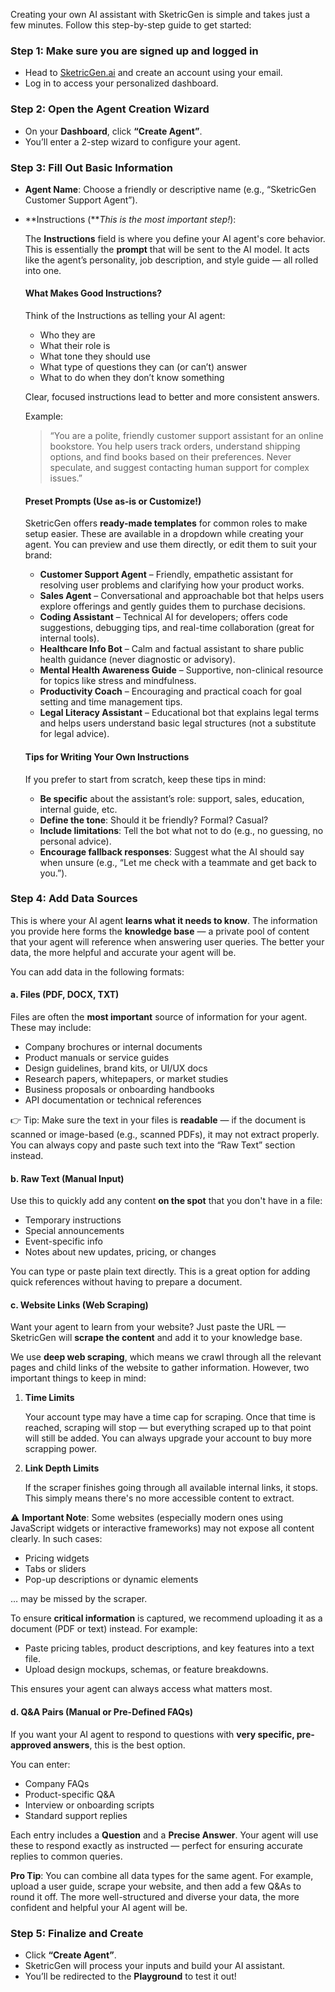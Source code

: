 Creating your own AI assistant with SketricGen is simple and takes just a few minutes. Follow this step-by-step guide to get started:

### Step 1: Make sure you are signed up and logged in

- Head to [SketricGen.ai](https://sketricgen.ai/) and create an account using your email.
- Log in to access your personalized dashboard.

### Step 2: Open the Agent Creation Wizard

- On your **Dashboard**, click **“Create Agent”**.
- You’ll enter a 2-step wizard to configure your agent.

### Step 3: Fill Out Basic Information

- **Agent Name**: Choose a friendly or descriptive name (e.g., “SketricGen Customer Support Agent”).
- **Instructions (***This is the most important step!*):
    
    The **Instructions** field is where you define your AI agent's core behavior. This is essentially the **prompt** that will be sent to the AI model. It acts like the agent’s personality, job description, and style guide — all rolled into one.
    
    #### What Makes Good Instructions?
    
    Think of the Instructions as telling your AI agent:
    
    - Who they are
    - What their role is
    - What tone they should use
    - What type of questions they can (or can’t) answer
    - What to do when they don’t know something
    
    Clear, focused instructions lead to better and more consistent answers.
    
    Example:
    
    > “You are a polite, friendly customer support assistant for an online bookstore. You help users track orders, understand shipping options, and find books based on their preferences. Never speculate, and suggest contacting human support for complex issues.”
    
    #### Preset Prompts (Use as-is or Customize!)
    
    SketricGen offers **ready-made templates** for common roles to make setup easier. These are available in a dropdown while creating your agent. You can preview and use them directly, or edit them to suit your brand:
    
    - **Customer Support Agent** – Friendly, empathetic assistant for resolving user problems and clarifying how your product works.
    - **Sales Agent** – Conversational and approachable bot that helps users explore offerings and gently guides them to purchase decisions.
    - **Coding Assistant** – Technical AI for developers; offers code suggestions, debugging tips, and real-time collaboration (great for internal tools).
    - **Healthcare Info Bot** – Calm and factual assistant to share public health guidance (never diagnostic or advisory).
    - **Mental Health Awareness Guide** – Supportive, non-clinical resource for topics like stress and mindfulness.
    - **Productivity Coach** – Encouraging and practical coach for goal setting and time management tips.
    - **Legal Literacy Assistant** – Educational bot that explains legal terms and helps users understand basic legal structures (not a substitute for legal advice).
    
    #### Tips for Writing Your Own Instructions
    
    If you prefer to start from scratch, keep these tips in mind:
    
    - **Be specific** about the assistant’s role: support, sales, education, internal guide, etc.
    - **Define the tone**: Should it be friendly? Formal? Casual?
    - **Include limitations**: Tell the bot what not to do (e.g., no guessing, no personal advice).
    - **Encourage fallback responses**: Suggest what the AI should say when unsure (e.g., “Let me check with a teammate and get back to you.”).

### Step 4: Add Data Sources

This is where your AI agent **learns what it needs to know**. The information you provide here forms the **knowledge base** — a private pool of content that your agent will reference when answering user queries. The better your data, the more helpful and accurate your agent will be.

You can add data in the following formats:

#### a. Files (PDF, DOCX, TXT)

Files are often the **most important** source of information for your agent. These may include:

- Company brochures or internal documents
- Product manuals or service guides
- Design guidelines, brand kits, or UI/UX docs
- Research papers, whitepapers, or market studies
- Business proposals or onboarding handbooks
- API documentation or technical references

👉 Tip: Make sure the text in your files is **readable** — if the document is scanned or image-based (e.g., scanned PDFs), it may not extract properly. You can always copy and paste such text into the “Raw Text” section instead.

#### b. Raw Text (Manual Input)

Use this to quickly add any content **on the spot** that you don't have in a file:

- Temporary instructions
- Special announcements
- Event-specific info
- Notes about new updates, pricing, or changes

You can type or paste plain text directly. This is a great option for adding quick references without having to prepare a document.

#### c. Website Links (Web Scraping)

Want your agent to learn from your website? Just paste the URL — SketricGen will **scrape the content** and add it to your knowledge base.

We use **deep web scraping**, which means we crawl through all the relevant pages and child links of the website to gather information. However, two important things to keep in mind:

1. **Time Limits**
    
    Your account type may have a time cap for scraping. Once that time is reached, scraping will stop — but everything scraped up to that point will still be added. You can always upgrade your account to buy more scrapping power.
    
2. **Link Depth Limits**
    
    If the scraper finishes going through all available internal links, it stops. This simply means there's no more accessible content to extract.
    
⚠️ **Important Note**: Some websites (especially modern ones using JavaScript widgets or interactive frameworks) may not expose all content clearly. In such cases:

- Pricing widgets
- Tabs or sliders
- Pop-up descriptions or dynamic elements

… may be missed by the scraper.

To ensure **critical information** is captured, we recommend uploading it as a document (PDF or text) instead. For example:

- Paste pricing tables, product descriptions, and key features into a text file.
- Upload design mockups, schemas, or feature breakdowns.

This ensures your agent can always access what matters most.

#### d. Q&A Pairs (Manual or Pre-Defined FAQs)

If you want your AI agent to respond to questions with **very specific, pre-approved answers**, this is the best option.

You can enter:

- Company FAQs
- Product-specific Q&A
- Interview or onboarding scripts
- Standard support replies

Each entry includes a **Question** and a **Precise Answer**. Your agent will use these to respond exactly as instructed — perfect for ensuring accurate replies to common queries.

**Pro Tip**: You can combine all data types for the same agent. For example, upload a user guide, scrape your website, and then add a few Q&As to round it off. The more well-structured and diverse your data, the more confident and helpful your AI agent will be.

### Step 5: Finalize and Create

- Click **“Create Agent”**.
- SketricGen will process your inputs and build your AI assistant.
- You’ll be redirected to the **Playground** to test it out!
